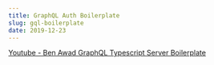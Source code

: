 ```yaml
---
title: GraphQL Auth Boilerplate
slug: gql-boilerplate
date: 2019-12-23
---
```


[Youtube - Ben Awad GraphQL Typescript Server Boilerplate](https://www.youtube.com/playlist?list=PLN3n1USn4xlky9uj6wOhfsPez7KZOqm2V)